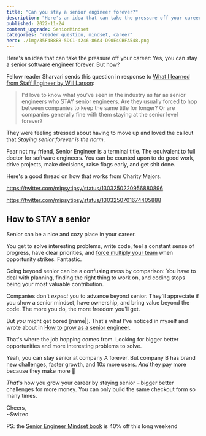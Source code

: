 ```yaml
---
title: "Can you stay a senior engineer forever?"
description: "Here's an idea that can take the pressure off your career: Yes, you can stay a senior software engineer forever. But how?"
published: 2022-11-24
content_upgrade: SeniorMindset
categories: "reader question, mindset, career"
hero: ./img/35F4B8BB-5DC1-4246-86A4-D90E4CBFA548.png
---
```


Here's an idea that can take the pressure off your career: Yes, you can stay a senior software engineer forever. But how?

Fellow reader Sharvari sends this question in response to [What I learned from Staff Engineer by Will Larson](https://swizec.com/blog/what-i-learned-from-staff-engineer-by-will-larson/):

> I'd love to know what you've seen in the industry as far as senior engineers who STAY senior engineers. Are they usually forced to hop between companies to keep the same title for longer? Or are companies generally fine with them staying at the senior level forever?

They were feeling stressed about having to move up and loved the callout that _Staying senior forever is the norm_.

Fear not my friend, Senior Engineer is a terminal title. The equivalent to full doctor for software engineers. You can be counted upon to do good work, drive projects, make decisions, raise flags early, and get shit done.

Here's a good thread on how that works from Charity Majors.

https://twitter.com/mipsytipsy/status/1303250220956880896

https://twitter.com/mipsytipsy/status/1303250701674405888

## How to STAY a senior

Senior can be a nice and cozy place in your career.

You get to solve interesting problems, write code, feel a constant sense of progress, have clear priorities, and [force multiply your team](https://swizec.com/blog/the-role-of-a-senior-engineer/) when opportunity strikes. Fantastic.

Going beyond senior can be a confusing mess by comparison: You have to deal with planning, finding the right thing to work on, and coding stops being your most valuable contribution.

Companies don't _expect_ you to advance beyond senior. They'll appreciate if you show a senior mindset, have ownership, and bring value beyond the code. The more you do, the more freedom you'll get.

But _you_ might get bored [name|]. That's what I've noticed in myself and wrote about in [How to grow as a senior engineer](https://swizec.com/blog/how-to-grow-as-a-senior-engineer-or-why-i-got-a-new-job/).

That's where the job hopping comes from. Looking for bigger better opportunities and more interesting problems to solve.

Yeah, you can stay senior at company A forever. But company B has brand new challenges, faster growth, and 10x more users. _And_ they pay more because they make more 🤩

_That_'s how you grow your career by staying senior – bigger better challenges for more money. You can only build the same checkout form so many times.

Cheers,<br/>
~Swizec

PS: the [Senior Engineer Mindset book](https://swizec.gumroad.com/l/vixmi/bfcm2022) is 40% off this long weekend
